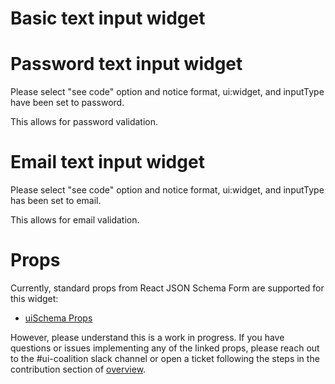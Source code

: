 
<Meta title="widgets/Text Input" />

# Basic text input widget

<Canvas>
  <Story story={stories.Basic} />
</Canvas>

# Password text input widget
Please select "see code" option and notice format, ui:widget, and inputType have been set to password.

This allows for password validation.
<Canvas>
  <Story story={stories.PasswordInput} />
</Canvas>

# Email text input widget
Please select "see code" option and notice format, ui:widget, and inputType has been set to email.

This allows for email validation.
<Canvas>
  <Story story={stories.EmailInput} />
</Canvas>

# Props
Currently, standard props from React JSON Schema Form are supported for this widget:

- [uiSchema Props](https://react-jsonschema-form.readthedocs.io/en/latest/api-reference/uiSchema/)

However, please understand this is a work in progress. If you have questions or issues implementing any of the linked props,
please reach out to the #ui-coalition slack channel or open a ticket following the steps in the contribution section of [overview](/?path=/docs/overview--page#contributing).
